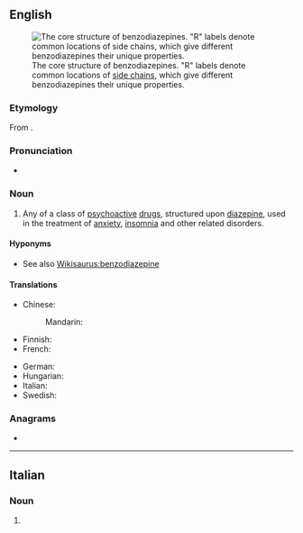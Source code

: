 {{also|benzodiazépine}}
==English==
{{wikipedia}}
[[Image:Benzodiazepine.svg|thumb|The core structure of benzodiazepines. "R" labels denote common locations of [[side chain]]s, which give different benzodiazepines their unique properties.]]

===Etymology===
From {{prefix|benzo|diazepine|lang=en}}.

===Pronunciation===
* {{IPA|/ˌbɛnzoʊdaɪˈæzɨpiːn/|lang=en}}

===Noun===
{{en-noun}}

# {{lb|en|pharmaceutical drug}} Any of a class of [[psychoactive]] [[drug]]s, structured upon [[diazepine]], used in the treatment of [[anxiety]], [[insomnia]] and other related disorders.

====Hyponyms====
* See also [[Wikisaurus:benzodiazepine]]

====Translations====
{{trans-top|any of a class of psychoactive drugs}}
* Chinese:
*: Mandarin: {{t|cmn|苯二氮䓬|tr=běnèrdànzhuó|sc=Hani}}
* Finnish: {{t+|fi|bentsodiatsepiini}}
* French: {{t+|fr|benzodiazépine|m}}
{{trans-mid}}
* German: {{t|de|Benzodiazepin|n}}
* Hungarian: {{t+|hu|benzodiazepin}}
* Italian: {{t+|it|benzodiazepina|f}}
* Swedish: {{t|sv|bensodiazepin|c}}
{{trans-bottom}}

===Anagrams===
* {{anagrams|en|dibenzoazepine}}

----

==Italian==

===Noun===
{{head|it|noun plural form|g=f}}

# {{plural of|benzodiazepina|lang=it}}